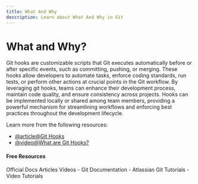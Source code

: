 ```yaml
---
title: What And Why
description: Learn about What And Why in Git
---
```

# What and Why?

Git hooks are customizable scripts that Git executes automatically before or after specific events, such as committing, pushing, or merging. These hooks allow developers to automate tasks, enforce coding standards, run tests, or perform other actions at crucial points in the Git workflow. By leveraging git hooks, teams can enhance their development process, maintain code quality, and ensure consistency across projects. Hooks can be implemented locally or shared among team members, providing a powerful mechanism for streamlining workflows and enforcing best practices throughout the development lifecycle.

Learn more from the following resources:

- [@article@Git Hooks](https://www.atlassian.com/git/tutorials/git-hooks)
- [@video@What are Git Hooks?](https://www.youtube.com/watch?v=1OFiiPretCM)

#### Free Resources

<Tabs defaultValue="official">
<TabsList>
<TabsTrigger value="official">Official Docs</TabsTrigger>
<TabsTrigger value="article">Articles</TabsTrigger>
<TabsTrigger value="video">Videos</TabsTrigger>
</TabsList>

<TabsContent value="official">
<Note type="note" title="official">
- <Link href="https://git-scm.com/docs">Git Documentation</Link>
</Note>
</TabsContent>
<TabsContent value="article">
<Note type="note" title="article">
- <Link href="https://www.atlassian.com/git/tutorials">Atlassian Git Tutorials</Link>
</Note>
</TabsContent>
<TabsContent value="video">
<Note type="note" title="video">
- <Link href="https://www.youtube.com/results?search_query=git+what-and-why+tutorial">Video Tutorials</Link>
</Note>
</TabsContent>
</Tabs>
